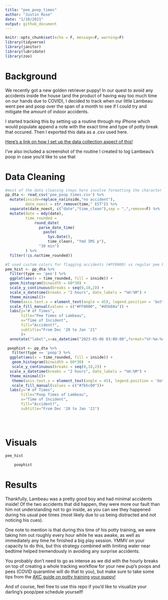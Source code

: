 ```yaml
---
title: "pee_poop_times"
author: "Justin Rose"
date: "1/10/2021"
output: github_document
---
```


```r
knitr::opts_chunk$set(echo = F, message=F, warning=F)
library(tidyverse)
library(janitor)
library(lubridate)
library(zoo)
```

# Background

We recently got a new golden retriever puppy! In our quest to avoid any accidents inside the house (and the product of having way too much time on our hands due to COVID), I decided to track when our little Lambeau went pee and poop over the span of a month to see if I could try and mitigate the amount of indoor accidents. 

I started tracking this by setting up a routine through my iPhone which would populate append a note with the exact time and type of potty break that occured. Then I exported this data as a .csv used here.

[Here's a link on how I set up the data collection aspect of this!](https://www.makeuseof.com/ways-to-quickly-start-a-new-iphone-note/#:~:text=Going%20forward%2C%20anytime%20you%20need,hit%20Done%20to%20save%20it.)

I've also included a screenshot of the routine I created to log Lambeau's poop in case you'd like to use that

# Data Cleaning

```r
#most of the data cleaning steps here involve formatting the character variable into a date variable so we can plot out the times, as well as dropping a couple weird times that got into our data
pp_dta <- read_csv('pee_poop_times.csv') %>% 
  mutate(inside=replace_na(inside,"no accident"),
         date_noest = str_remove(time," EST")) %>% 
  separate(date_noest, c("date","time_clean"),sep = ",",remove=F) %>% 
  mutate(date = mdy(date),
         time_rounded = 
             round_date(
               parse_date_time(
                 paste(
                   Sys.Date(),
                   time_clean), "Ymd IMS p"),
               "30 min")
         ) %>% 
  filter(!is.na(time_rounded)) 
```


```r
#I used custom colors for flagging accidents (#FF0000) vs regular pee breaks (#d5b60a) and poop breaks (#7b5c00) 
pee_hist <- pp_dta %>%
  filter(type == 'pee') %>% 
  ggplot(aes(x = time_rounded, fill = inside)) + 
  geom_histogram(binwidth = 60*30) + 
  scale_y_continuous(breaks = seq(0,10,2)) +
  scale_x_datetime(breaks = "2 hours", date_labels = "%H:%M") + 
  theme_minimal()+
  theme(axis.text.x = element_text(angle = 45), legend.position = 'bottom')  + 
  scale_fill_manual(values = c("#FF0000", "#d5b60a")) +
  labs(y="# of Times",
       title="Pee Times of Lambeau",
       x="Time of Incident",
       fill="Accident?",
       subtitle="From Dec '20 to Jan '21"
       )+
  annotate("label",x=as_datetime("2023-05-06 03:00:00",format="%Y-%m-%d %H:%M:%S"),y=4,label="His two accidents \n happened at his usual \n pee times--our fault!")

 poophist <- pp_dta %>%
   filter(type == 'poop') %>% 
  ggplot(aes(x = time_rounded, fill = inside)) + 
   geom_histogram(binwidth = 60*30)  + 
   scale_y_continuous(breaks = seq(0,10,2)) +
  scale_x_datetime(breaks = "2 hours", date_labels = "%H:%M") + 
  theme_minimal()+
   theme(axis.text.x = element_text(angle = 45), legend.position = 'bottom') + 
   scale_fill_manual(values = c("#7b5c00"))+
  labs(y="# of Times",
       title="Poop Times of Lambeau",
       x="Time of Incident",
       fill="Accident?",
       subtitle="From Dec '20 to Jan '21")

 
 
```

# Visuals

```r
pee_hist
```


```r
 	poophist
```

# Results

Thankfully, Lambeau was a pretty good boy and had minimal accidents inside! Of the two accidents that did happen, they were more our fault than him not understanding not to go inside, as you can see they happened during his usual pee times (most likely due to us being distracted and not noticing his cues). 

One note to mention is that during this time of his potty training, we were taking him out roughly every hour while he was awake, as well as immediately any time he finished a big play session. YMMV on your capacity to do this, but this strategy combined with limiting water near bedtime helped tremendously in avoiding any surprise accidents.

You probably don't need to go as intense as we did with the hourly breaks on top of creating a whole tracking workflow for your new pup's poops and pees (COVID quarantine will do that to you), but make sure to take some tips from the [AKC guide on potty training your puppy!](https://www.akc.org/expert-advice/training/how-to-potty-train-a-puppy/)

And of course, feel free to use this repo if you'd like to visualize your darling's poop/pee schedule yourself!